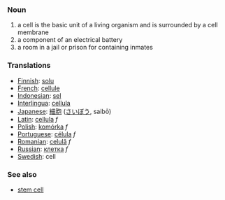 === Noun ===

# a cell is the basic unit of a living organism and is surrounded by a cell membrane
# a component of an electrical battery
# a room in a jail or prison for containing inmates

=== Translations ===
*[[Finnish]]: [[solu]]
*[[French]]: [[cellule]]
*[[Indonesian]]: [[sel]]
*[[Interlingua]]: [[cellula]]
*[[Japanese]]: [[細胞]] ([[さいぼう]], saibō)
*[[Latin]]: [[cellula]] ''f''
*[[Polish]]: [[komórka]] ''f''
*[[Portuguese]]: [[célula]] ''f''
*[[Romanian]]: [[celulă]] ''f''
*[[Russian]]: [[клетка]] ''f''
*[[Swedish]]: cell

=== See also ===
*[[stem cell]]